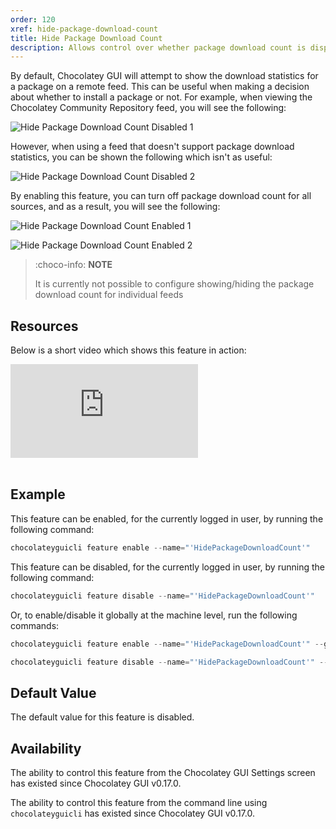 ```yaml
---
order: 120
xref: hide-package-download-count
title: Hide Package Download Count
description: Allows control over whether package download count is displayed on remote source views
---
```


By default, Chocolatey GUI will attempt to show the download statistics for a package on a remote feed.  This can be
useful when making a decision about whether to install a package or not.  For example, when viewing the Chocolatey
Community Repository feed, you will see the following:

![Hide Package Download Count Disabled 1](/images/chocolatey-gui/feature_hide_package_download_count_disabled_1.png "Hide Package Download Count Disabled 1")

However, when using a feed that doesn't support package download statistics, you can be shown the following which isn't
as useful:

![Hide Package Download Count Disabled 2](/images/chocolatey-gui/feature_hide_package_download_count_disabled_2.png "Hide Package Download Count Disabled 2")

By enabling this feature, you can turn off package download count for all sources, and as a result, you will see the
following:

![Hide Package Download Count Enabled 1](/images/chocolatey-gui/feature_hide_package_download_count_enabled_1.png "Hide Package Download Count Enabled 1")

![Hide Package Download Count Enabled 2](/images/chocolatey-gui/feature_hide_package_download_count_enabled_2.png "Hide Package Download Count Enabled 2")

> :choco-info: **NOTE**
>
> It is currently not possible to configure showing/hiding the package download count for individual feeds

## Resources

Below is a short video which shows this feature in action:

<p>
<div class="ratio ratio-16x9">
    <iframe src="https://www.youtube.com/embed/W8kTjbKTHj8?list=PL84yg23i9GBjAMY0OfHfn-MH4rviaccuc" frameborder="0" allow="autoplay; encrypted-media" allowfullscreen>
    </iframe>
</div>
<br />
</p>

## Example

This feature can be enabled, for the currently logged in user, by running the following command:

```powershell
chocolateyguicli feature enable --name="'HidePackageDownloadCount'"
```

This feature can be disabled, for the currently logged in user, by running the following command:

```powershell
chocolateyguicli feature disable --name="'HidePackageDownloadCount'"
```

Or, to enable/disable it globally at the machine level, run the following commands:

```powershell
chocolateyguicli feature enable --name="'HidePackageDownloadCount'" --global

chocolateyguicli feature disable --name="'HidePackageDownloadCount'" --global
```

## Default Value

The default value for this feature is disabled.

## Availability

The ability to control this feature from the Chocolatey GUI Settings screen has existed since Chocolatey GUI v0.17.0.

The ability to control this feature from the command line using `chocolateyguicli` has existed since Chocolatey GUI
v0.17.0.
